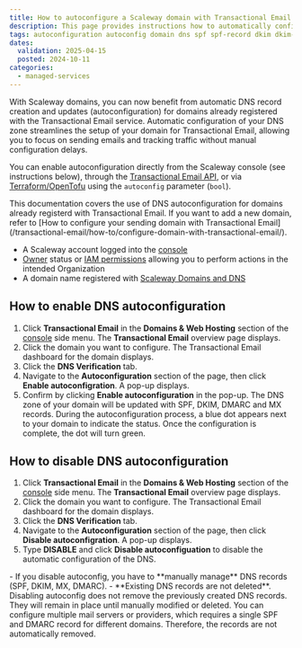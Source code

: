 ```yaml
---
title: How to autoconfigure a Scaleway domain with Transactional Email
description: This page provides instructions how to automatically configure the required DNS records on your domain with Transactional Email.
tags: autoconfiguration autoconfig domain dns spf spf-record dkim dkim-records transactional
dates:
  validation: 2025-04-15
  posted: 2024-10-11
categories:
  - managed-services
---
```



With Scaleway domains, you can now benefit from automatic DNS record creation and updates (autoconfiguration) for domains already registered with the Transactional Email service.
Automatic configuration of your DNS zone streamlines the setup of your domain for Transactional Email, allowing you to focus on sending emails and tracking traffic without manual configuration delays.

You can enable autoconfiguration directly from the Scaleway console (see instructions below), through the [Transactional Email API](https://www.scaleway.com/en/developers/api/transactional-email/#path-domains-register-a-domain-in-a-project), or via [Terraform/OpenTofu](https://github.com/scaleway/terraform-provider-scaleway/blob/master/docs/data-sources/tem_domain.md) using the `autoconfig` parameter (`bool`).

<Message type="note">
    This documentation covers the use of DNS autoconfiguration for domains already registerd with Transactional Email. If you want to add a new domain, refer to [How to configure your sending domain with Transactional Email](/transactional-email/how-to/configure-domain-with-transactional-email/).
</Message>

<Requirements />

- A Scaleway account logged into the [console](https://console.scaleway.com)
- [Owner](/iam/concepts/#owner) status or [IAM permissions](/iam/concepts/#permission) allowing you to perform actions in the intended Organization
- A domain name registered with [Scaleway Domains and DNS](/domains-and-dns/)

## How to enable DNS autoconfiguration

1. Click **Transactional Email** in the **Domains & Web Hosting** section of the [console](https://console.scaleway.com/) side menu. The **Transactional Email** overview page displays.
2. Click the domain you want to configure. The Transactional Email dashboard for the domain displays.
3. Click the **DNS Verification** tab.
4. Navigate to the **Autoconfiguration** section of the page, then click **Enable autoconfigration**. A pop-up displays.
5. Confirm by clicking **Enable autoconfiguration** in the pop-up. The DNS zone of your domain will be updated with SPF, DKIM, DMARC and MX records.
    <Message type="tip">
      During the autoconfiguration process, a blue dot appears next to your domain to indicate the status. Once the configuration is complete, the dot will turn green.
    </Message>

## How to disable DNS autoconfiguration

1. Click **Transactional Email** in the **Domains & Web Hosting** section of the [console](https://console.scaleway.com/) side menu. The **Transactional Email** overview page displays.
2. Click the domain you want to configure. The Transactional Email dashboard for the domain displays.
3. Click the **DNS Verification** tab.
4. Navigate to the **Autoconfiguration** section of the page, then click **Disable autoconfigration**. A pop-up displays.
5. Type **DISABLE** and click **Disable autoconfiguation** to disable the automatic configuration of the DNS.

<Message type="note">
- If you disable autoconfig, you have to **manually manage** DNS records (SPF, DKIM, MX, DMARC).
- **Existing DNS records are not deleted**. Disabling autoconfig does not remove the previously created DNS records. They will remain in place until manually modified or deleted. You can configure multiple mail servers or providers, which requires a single SPF and DMARC record for different domains. Therefore, the records are not automatically removed.
</Message>

